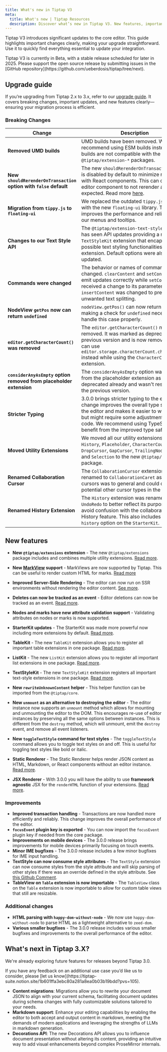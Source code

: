 ```yaml
---
title: What's new in Tiptap V3
meta:
  title: What's new | Tiptap Resources
  description: Discover what’s new in Tiptap V3. New features, important improvements, and breaking changes clearly explained.
---
```



Tiptap V3 introduces significant updates to the core editor. This guide highlights important changes clearly, making your upgrade straightforward. Use it to quickly find everything essential to update your integration.

<Callout title="Beta Support" variant="hint">
  Tiptap V3 is currently in Beta, with a stable release scheduled for later in 2025. Please support
  the open source release by submitting issues in the [GitHub
  repository](https://github.com/ueberdosis/tiptap/tree/next).
</Callout>

## Upgrade guide

If you’re upgrading from Tiptap 2.x to 3.x, refer to our [upgrade guide](/guides/upgrade-tiptap-v2). It covers breaking changes, important updates, and new features clearly—ensuring your migration process is efficient.

### Breaking Changes

| **Change**                                                         | **Description**                                                                                                                                                                                                                                                  |
| ------------------------------------------------------------------ | ---------------------------------------------------------------------------------------------------------------------------------------------------------------------------------------------------------------------------------------------------------------- |
| **Removed UMD builds**                                             | UMD builds have been removed. We recommend using ESM builds instead. UMD builds are not compatible with the new `@tiptap/extension-*` packages.                                                                                                                  |
| **New `shouldRerenderOnTransaction` option with `false` default**  | The new `shouldRerenderOnTransaction` option is disabled by default to minimize rerendering with React components. This can cause your editor component to not rerender as expected. Read more [here](/examples/advanced/react-performance).                     |
| **Migration from `tippy.js` to `floating-ui`**                     | We replaced the outdated `tippy.js` library with the new `floating-ui` library. This change improves the performance and reliability of our menus and tooltips.                                                                                                  |
| **Changes to our Text Style API**                                  | The `@tiptap/extension-text-style` package has seen API updates providing a new `TextStyleKit` extension that encapsulates all possible text styling functionalities in one extension. Default options were also updated.                                        |
| **Commands were changed**                                          | The behavior or names of commands were changed. `clearContent` and `setContent` now emit updates correctly while `setContent` also received a change to its parameters. `insertContent` was changed to prevent unwanted text splitting.                          |
| **NodeView `getPos` now can return `undefined`**                   | `nodeView.getPos()` can now return `undefined` making a check for `undefined` necessary to handle this case properly.                                                                                                                                            |
| **`editor.getCharacterCount()` was removed**                       | The `editor.getCharacterCount()` method was removed. It was marked as deprecated in the previous version and is now removed. You can use `editor.storage.characterCount.characters()` instead while using the `CharacterCount` extension.                        |
| **`considerAnyAsEmpty` option removed from placeholder extension** | The `considerAnyAsEmpty` option was removed from the placeholder extension as it was deprecated already and wasn't respected in the previous version.                                                                                                            |
| **Stricter Typing**                                                | 3.0.0 brings stricter typing to the editor. This change improves the overall type safety of the editor and makes it easier to work with but might require some adjustments in your code. We recommend using TypeScript to benefit from the improved type safety. |
| **Moved Utility Extensions**                                       | We moved all our utility extensions like `History`, `Placeholder`, `CharacterCount`, `DropCursor`, `GapCursor`, `TrailingNode`, `Focus`, and `Selection` to the new `@tiptap/extensions` package.                                                                |
| **Renamed Collaboration Cursor**                                   | The `CollaborationCursor` extension was renamed to `CollaborationCaret` as we felt cursors was to general and could clash with potential other cursor types in the future.                                                                                       |
| **Renamed History Extension**                                      | The `History` extension was renamed to `UndoRedo` to better reflect its purpose and avoid confusion with the collaborative History feature. This also includes the `history` option on the `StarterKit`.                                                         |

## New features

- **New `@tiptap/extensions` extension** - The new `@tiptap/extensions` package includes and combines multiple utility extensions. [Read more](/guides/upgrade-tiptap-v2#extensions-package).
- **New [MarkView](https://prosemirror.net/docs/ref/#view.MarkView) support** - MarkViews are now supported by Tiptap. This can be useful to render custom HTML for marks. [Read more](/editor/extensions/custom-extensions/mark-views)
- **Improved Server-Side Rendering** - The editor can now run on SSR environments without rendering the editor content. [See more](/guides/upgrade-tiptap-v2#server-side-rendering).
- **Deletes can now be tracked as an event** - Editor deletions can now be tracked as an event. [Read more](/editor/api/events#list-of-available-events).
- **Nodes and marks have new attribute validation support** - Validating attributes on nodes or marks is now supported.
- **StarterKit updates** - The StarterKit was made more powerful now including more extensions by default. [Read more](/guides/upgrade-tiptap-v2#starterkit-updates).
- **TableKit** - The new `TableKit` extension allows you to register all important table extensions in one package. [Read more](/editor/extensions/functionality/table-kit).
- **ListKit** - The new `ListKit` extension allows you to register all important list extensions in one package. [Read more](/editor/extensions/functionality/list-kit).
- **TextStyleKit** - The new `TextStyleKit` extension registers all important text-style extensions in one package. [Read more](/editor/extensions/functionality/text-style-kit).
- **New `rewriteUnknownContent` helper** - This helper function can be imported from the `@tiptap/core`.
- **New `unmount` as an alternative to destroying the editor** - The editor instance now supports an `unmount` method which allows for mounting and unmounting the editor to the DOM. This encourages re-use of editor instances by preserving all the same options between instances. This is different from the `destroy` method, which will unmount, emit the `destroy` event, and remove all event listeners.
- **New `toggleTextStyle` command for text styles** - The `toggleTextStyle` command allows you to toggle text styles on and off. This is useful for toggling text styles like bold or italic.

- **Static Renderer** - The Static Renderer helps render JSON content as HTML, Markdown, or React components without an editor instance. [Read more](/editor/api/utilities/static-renderer).
- **JSX Renderer** - With 3.0.0 you will have the ability to use **framework agnostic** JSX for the `renderHTML` function of your extensions. [Read more](/editor/api/utilities/jsx).

### Improvements

- **Improved transaction handling** - Transactions are now handled more efficiently and reliably. This change improves the overall performance of the editor.
- **`focusEvent` plugin key is exported** - You can now import the `focusEvent` plugin key if needed from the core package.
- **Improvements on mobile devices** - The 3.0.0 release brings improvements for mobile devices primarily focusing on touch events.
- **Minor IME bugfixes** - The 3.0.0 release includes a few minor bugfixes for IME input handling.
- **TextStyle can now consume style attributes** - The `TextStyle` extension can now consume styles from the style attribute and will skip parsing of other styles if there was an override defined in the style attribute. See [this Github Comment](https://github.com/ueberdosis/tiptap/discussions/5912#discussioncomment-11716337).
- **TableView on `Table` extension is now importable** - The `TableView` class on the `Table` extension is now importable to allow for custom table views that still are resizable.

### Additional changes

- **HTML parsing with `happy-dom-without-node`** - We now use `happy-dom-without-node` to parse HTML as a lightweight alternative to `zeed-dom`.
- **Various smaller bugfixes** - The 3.0.0 release includes various smaller bugfixes and improvements to the overall performance of the editor.

## What's next in Tiptap 3.X?

We're already exploring future features for releases beyond Tiptap 3.0.

<Callout title="Provide Feedback" variant="info">
  If you have any feedback on an additional use case you’d like us to consider, please [let us
  know](https://tiptap-suite.notion.site/1b601ffa3ebc80a281a8ea0b03b19bdd?pvs=105).
</Callout>

- **Content migrations**: Migrations allow you to rewrite your document JSON to align with your current schema, facilitating document updates during schema changes with fully customizable solutions tailored to your needs.
- **Markdown support**: Enhance your editing capabilities by enabling the editor to both accept and output content in markdown, meeting the demands of modern applications and leveraging the strengths of LLMs in markdown generation.
- **Decorations API**: The new Decorations API allows you to influence document presentation without altering its content, providing an intuitive way to add visual enhancements beyond complex ProseMirror internals.
